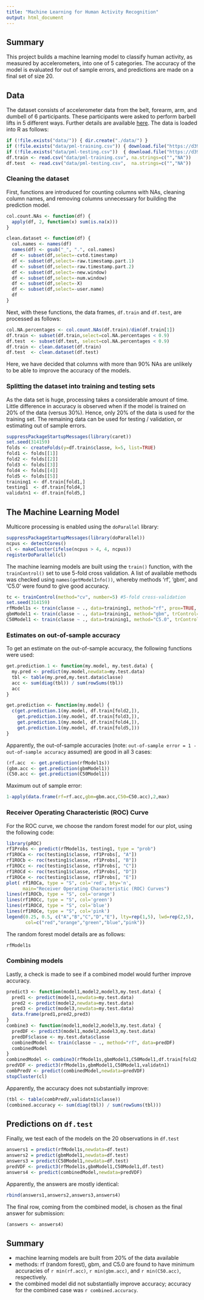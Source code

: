 ```yaml
---
title: "Machine Learning for Human Activity Recognition"
output: html_document
---
```


## Summary

This project builds a machine learning model to classify human activity,
as measured by accelerometers, into one of 5 categories.
The accuracy of the model is evaluated for out of sample errors,
and predictions are made on a final set of size 20.

## Data

The dataset consists of accelerometer data from the belt, forearm, arm, and dumbell of 6 participants.
These participants were asked to perform barbell lifts in 5 different ways.
Further details are available
[here](http://groupware.les.inf.puc-rio.br/har).
The data is loaded into R as follows:
```r
if (!file.exists("data/")) { dir.create("./data/") }
if (!file.exists("data/pml-training.csv")) { download.file("https://d396qusza40orc.cloudfront.net/predmachlearn/pml-training.csv","data/pml-training.csv",method="curl") }
if (!file.exists("data/pml-testing.csv"))  { download.file("https://d396qusza40orc.cloudfront.net/predmachlearn/pml-testing.csv", "data/pml-testing.csv", method="curl") }
df.train <- read.csv("data/pml-training.csv", na.strings=c("","NA"))
df.test  <- read.csv("data/pml-testing.csv",  na.strings=c("","NA"))
```

### Cleaning the dataset

First, functions are introduced for counting columns with NAs,
cleaning column names, and removing columns unnecessary for building
the prediction model.
```r
col.count.NAs <- function(df) {
  apply(df, 2, function(x) sum(is.na(x)))
}

clean.dataset <- function(df) {
  col.names <- names(df)
  names(df) <- gsub("_", ".", col.names)
  df <- subset(df,select=-cvtd.timestamp)
  df <- subset(df,select=-raw.timestamp.part.1)
  df <- subset(df,select=-raw.timestamp.part.2)
  df <- subset(df,select=-new.window)
  df <- subset(df,select=-num.window)
  df <- subset(df,select=-X)
  df <- subset(df,select=-user.name)
  df
}
```

Next, with these functions, the data frames, `df.train` and `df.test`,
are processed as follows:
```r
col.NA.percentages <- col.count.NAs(df.train)/dim(df.train[1])
df.train <- subset(df.train,select=col.NA.percentages < 0.9)
df.test  <- subset(df.test, select=col.NA.percentages < 0.9)
df.train <- clean.dataset(df.train)
df.test  <- clean.dataset(df.test)
```
Here, we have decided that columns with more than 90% NAs are
unlikely to be able to improve the accuracy of the models.

### Splitting the dataset into training and testing sets

As the data set is huge, processing takes a considerable amount
of time. Little difference in accuracy is observed when if the
model is trained on 20% of the data (versus 30%).  Hence,
only 20% of the data is used for the training set.  The remaining
data can be used for testing / validation, or estimating out
of sample errors.
```r
suppressPackageStartupMessages(library(caret))
set.seed(314159)
folds <- createFolds(y=df.train$classe, k=5, list=TRUE)
fold1 <- folds[[1]]
fold2 <- folds[[2]]
fold3 <- folds[[3]]
fold4 <- folds[[4]]
fold5 <- folds[[5]]
training1 <- df.train[fold1,]
testing1  <- df.train[fold4,]
validatn1 <- df.train[fold5,]
```

## The Machine Learning Model

Multicore processing is enabled using the `doParallel` library:
```r
suppressPackageStartupMessages(library(doParallel))
ncpus <- detectCores()
cl <- makeCluster(ifelse(ncpus > 4, 4, ncpus))
registerDoParallel(cl)
```

The machine learning models are built using the `train()` function,
with the `trainControl()` set to use 5-fold cross validation.
A list of available methods was checked using `names(getModelInfo())`,
whereby methods 'rf', 'gbm', and 'C5.0' were found to give good accuracy.
```r
tc <- trainControl(method="cv", number=5) #5-fold cross-validation
set.seed(314159)
rfModel1s <- train(classe ~ ., data=training1, method="rf", prox=TRUE, trControl=tc, preProc = c("center", "scale"))
gbmModel1 <- train(classe ~ ., data=training1, method="gbm", trControl=tc)
C50Model1 <- train(classe ~ ., data=training1, method="C5.0", trControl=tc)
```

### Estimates on out-of-sample accuracy
To get an estimate on the out-of-sample accuracy,
the following functions were used:
```r
get.prediction.1 <- function(my.model, my.test.data) {
  my.pred <- predict(my.model,newdata=my.test.data)
  tbl <- table(my.pred,my.test.data$classe)
  acc <- sum(diag(tbl)) / sum(rowSums(tbl))
  acc
}

get.prediction <- function(my.model) {
  c(get.prediction.1(my.model, df.train[fold2,]),
    get.prediction.1(my.model, df.train[fold3,]),
    get.prediction.1(my.model, df.train[fold4,]),
    get.prediction.1(my.model, df.train[fold5,]))
}
```

Apparently, the out-of-sample accuracies (note: `out-of-sample error = 1 - out-of-sample accuracy` assumed) are good in all 3 cases:
```r
(rf.acc  <- get.prediction(rfModel1s))
(gbm.acc <- get.prediction(gbmModel1))
(C50.acc <- get.prediction(C50Model1))
```

Maximum out of sample error:
```r
1-apply(data.frame(rf=rf.acc,gbm=gbm.acc,C50=C50.acc),2,max)
```

### Receiver Operating Characteristic (ROC) Curve

For the ROC curve, we choose the random forest model for our plot,
using the following code:
```r
library(pROC)
rf1Probs <- predict(rfModel1s, testing1, type = "prob")
rf1ROCa <- roc(testing1$classe, rf1Probs[, "A"])
rf1ROCb <- roc(testing1$classe, rf1Probs[, "B"])
rf1ROCc <- roc(testing1$classe, rf1Probs[, "C"])
rf1ROCd <- roc(testing1$classe, rf1Probs[, "D"])
rf1ROCe <- roc(testing1$classe, rf1Probs[, "E"])
plot( rf1ROCa, type = "S", col='red', bty='n',
      main="Receiver Operating Characteristic (ROC) Curves")
lines(rf1ROCb, type = "S", col='orange')
lines(rf1ROCc, type = "S", col='green')
lines(rf1ROCd, type = "S", col='blue')
lines(rf1ROCe, type = "S", col='pink')
legend(0.25, 0.5, c("A","B","C","D","E"), lty=rep(1,5), lwd=rep(2,5),
       col=c("red","orange","green","blue","pink"))
```

The random forest model details are as follows:
```r
rfModel1s
```

### Combining models

Lastly, a check is made to see if a combined model would
further improve accuracy.
```r
predict3 <- function(model1,model2,model3,my.test.data) {
  pred1 <- predict(model1,newdata=my.test.data)
  pred2 <- predict(model2,newdata=my.test.data)
  pred3 <- predict(model3,newdata=my.test.data)
  data.frame(pred1,pred2,pred3)
}
combine3 <- function(model1,model2,model3,my.test.data) {
  predDF <- predict3(model1,model2,model3,my.test.data)
  predDF$classe <- my.test.data$classe
  combinedModel <- train(classe ~ ., method="rf", data=predDF)
  combinedModel
}
combinedModel <- combine3(rfModel1s,gbmModel1,C50Model1,df.train[fold2,])
predVDF <- predict3(rfModel1s,gbmModel1,C50Model1,validatn1)
combPredV <- predict(combinedModel,newdata=predVDF)
stopCluster(cl)
```

Apparently, the accuracy does not substantially improve:
```r
(tbl <- table(combPredV,validatn1$classe))
(combined.accuracy <- sum(diag(tbl)) / sum(rowSums(tbl)))
```

## Predictions on `df.test`

Finally, we test each of the models on the 20 observations
in `df.test`

```r
answers1 = predict(rfModel1s,newdata=df.test)
answers2 = predict(gbmModel1,newdata=df.test)
answers3 = predict(C50Model1,newdata=df.test)
predVDF <- predict3(rfModel1s,gbmModel1,C50Model1,df.test)
answers4 <- predict(combinedModel,newdata=predVDF)
```

Apparently, the answers are mostly identical:
```r
rbind(answers1,answers2,answers3,answers4)
```

The final row, coming from the combined model, is chosen as
the final answer for submission:
```r
(answers <- answers4)
```

## Summary

- machine learning models are built from 20% of the data available
- methods: rf (random forest), gbm, and C5.0 are found to have minimum
  accuracies of `r min(rf.acc)`, `r min(gbm.acc)`, and `r min(C50.acc)`,
  respectively.
- the combined model did not substantially improve accuracy; accuracy
  for the combined case was `r combined.accuracy`.
